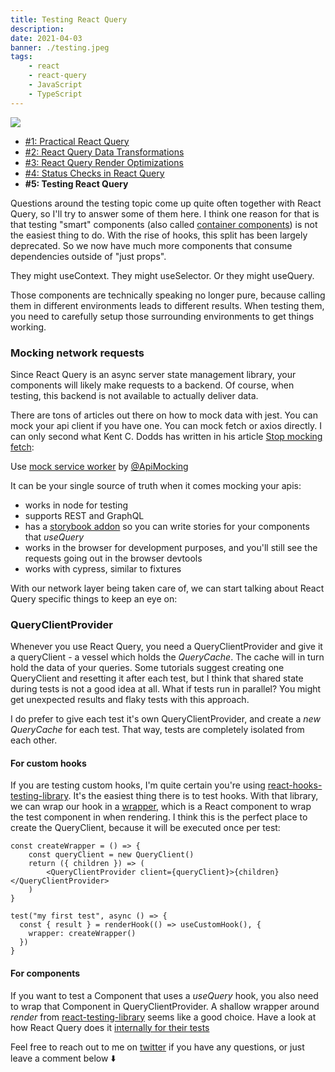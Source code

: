 ```yaml
---
title: Testing React Query
description:
date: 2021-04-03
banner: ./testing.jpeg
tags:
    - react
    - react-query
    - JavaScript
    - TypeScript
---
```



<img src="./testing.jpeg" />

<Attribution name="Girl with red hat" url="https://unsplash.com/@girlwithredhat" />

-   [#1: Practical React Query](practical-react-query)
-   [#2: React Query Data Transformations](react-query-data-transformations)
-   [#3: React Query Render Optimizations](react-query-render-optimizations)
-   [#4: Status Checks in React Query](status-checks-in-react-query)
-   <b>#5: Testing React Query</b>

<Divider />

Questions around the testing topic come up quite often together with React Query, so I'll try to answer some of them here. I think one reason for that is that testing "smart" components (also called [container components](https://medium.com/@dan_abramov/smart-and-dumb-components-7ca2f9a7c7d0)) is not the easiest thing to do. With the rise of hooks, this split has been largely deprecated. So we now have much more components that consume dependencies outside of "just props".

They might useContext. They might useSelector. Or they might useQuery.

Those components are technically speaking no longer pure, because calling them in different environments leads to different results. When testing them, you need to carefully setup those surrounding environments to get things working.

### Mocking network requests

Since React Query is an async server state management library, your components will likely make requests to a backend. Of course, when testing, this backend is not available to actually deliver data.

There are tons of articles out there on how to mock data with jest. You can mock your api client if you have one. You can mock fetch or axios directly. I can only second what Kent C. Dodds has written in his article [Stop mocking fetch](https://kentcdodds.com/blog/stop-mocking-fetch):

Use [mock service worker](https://mswjs.io/) by [@ApiMocking](https://twitter.com/ApiMocking)

It can be your single source of truth when it comes mocking your apis:

-   works in node for testing
-   supports REST and GraphQL
-   has a [storybook addon](https://storybook.js.org/addons/msw-storybook-addon) so you can write stories for your components that _useQuery_
-   works in the browser for development purposes, and you'll still see the requests going out in the browser devtools
-   works with cypress, similar to fixtures

<Divider />

With our network layer being taken care of, we can start talking about React Query specific things to keep an eye on:

### QueryClientProvider

Whenever you use React Query, you need a QueryClientProvider and give it a queryClient - a vessel which holds the _QueryCache_. The cache will in turn hold the data of your queries. Some tutorials suggest creating one QueryClient and resetting it after each test, but I think that shared state during tests is not a good idea at all. What if tests run in parallel? You might get unexpected results and flaky tests with this approach.

I do prefer to give each test it's own QueryClientProvider, and create a _new QueryCache_ for each test. That way, tests are completely isolated from each other.

#### For custom hooks

If you are testing custom hooks, I'm quite certain you're using [react-hooks-testing-library](https://react-hooks-testing-library.com/). It's the easiest thing there is to test hooks. With that library, we can wrap our hook in a [wrapper](https://react-hooks-testing-library.com/reference/api#wrapper), which is a React component to wrap the test component in when rendering. I think this is the perfect place to create the QueryClient, because it will be executed once per test:

```tsx:title=wrapper
const createWrapper = () => {
    const queryClient = new QueryClient()
    return ({ children }) => (
        <QueryClientProvider client={queryClient}>{children}</QueryClientProvider>
    )
}

test("my first test", async () => {
  const { result } = renderHook(() => useCustomHook(), {
    wrapper: createWrapper()
  })
}
```

#### For components

If you want to test a Component that uses a _useQuery_ hook, you also need to wrap that Component in QueryClientProvider. A shallow wrapper around _render_ from [react-testing-library](https://testing-library.com/docs/react-testing-library/intro/) seems like a good choice. Have a look at how React Query does it [internally for their tests](https://github.com/tannerlinsley/react-query/blob/ead2e5dd5237f3d004b66316b5f36af718286d2d/src/react/tests/utils.tsx#L6-L17)

Feel free to reach out to me on [twitter](https://twitter.com/tkdodo)
if you have any questions, or just leave a comment below ⬇️

<Comments withSeparator={false} />
